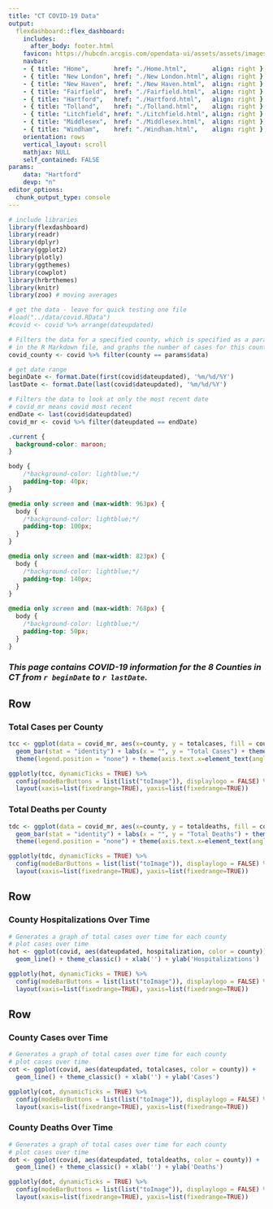 ```yaml
---
title: "CT COVID-19 Data"
output:
  flexdashboard::flex_dashboard:
    includes:
      after_body: footer.html
    favicon: https://hubcdn.arcgis.com/opendata-ui/assets/assets/images/favicon-45a5f6cdc7f23c52b20204d54a7d9ca2.ico
    navbar:
    - { title: "Home",       href: "./Home.html",       align: right }
    - { title: "New London", href: "./New London.html", align: right }
    - { title: "New Haven",  href: "./New Haven.html",  align: right }
    - { title: "Fairfield",  href: "./Fairfield.html",  align: right }
    - { title: "Hartford",   href: "./Hartford.html",   align: right }
    - { title: "Tolland",    href: "./Tolland.html",    align: right }
    - { title: "Litchfield", href: "./Litchfield.html", align: right }
    - { title: "Middlesex",  href: "./Middlesex.html",  align: right }
    - { title: "Windham",    href: "./Windham.html",    align: right }
    orientation: rows
    vertical_layout: scroll
    mathjax: NULL
    self_contained: FALSE
params:
    data: "Hartford"
    devp: "n"
editor_options: 
  chunk_output_type: console
---
```

```r

# include libraries
library(flexdashboard)
library(readr)
library(dplyr)
library(ggplot2)
library(plotly)
library(ggthemes)
library(cowplot)
library(hrbrthemes)
library(knitr)
library(zoo) # moving averages

# get the data - leave for quick testing one file
#load("../data/covid.RData")
#covid <- covid %>% arrange(dateupdated)

# Filters the data for a specified county, which is specified as a parameter
# in the R Markdown file, and graphs the number of cases for this county ovr time.
covid_county <- covid %>% filter(county == params$data)

# get date range
beginDate <- format.Date(first(covid$dateupdated), '%m/%d/%Y')
lastDate <- format.Date(last(covid$dateupdated), '%m/%d/%Y')

# Filters the data to look at only the most recent date 
# covid_mr means covid most recent
endDate <- last(covid$dateupdated)
covid_mr <- covid %>% filter(dateupdated == endDate) 
```

<!--CUSTOM STYLES-->
```css
.current {
  background-color: maroon;
}

body {
    /*background-color: lightblue;*/
    padding-top: 40px;
}

@media only screen and (max-width: 963px) {
  body {
    /*background-color: lightblue;*/
    padding-top: 100px;
  }
}

@media only screen and (max-width: 823px) {
  body {
    /*background-color: lightblue;*/
    padding-top: 140px;
  }
}

@media only screen and (max-width: 768px) {
  body {
    /*background-color: lightblue;*/
    padding-top: 50px;
  }
}
```

<!--CUSTOM JS-->
<script>
// wait for the page to load to do this, can't select elements that aren't loaded yet.

window.onload = function () {

  // console.log("We are executing on load");
  
  var list = document.querySelectorAll(".navbar-right > li > a");
  
  for (i=0; i<list.length; i++)
  {
    var x = list[i];
    //console.log(x.innerHTML);
    if (x.innerHTML == "Home")
    {
      x.classList.add("current"); // assign the current class to the current tab
    }
  }
}
</script>

<!--CUSTOM HTML-->
<div align="center">
### *This page contains COVID-19 information for the 8 Counties in CT from `r beginDate ` to `r lastDate`.*
</div>

Row {data-height=700px}
----------------------------------------------------------------------

### **Total Cases per County**

```r
tcc <- ggplot(data = covid_mr, aes(x=county, y = totalcases, fill = county)) +
  geom_bar(stat = "identity") + labs(x = "", y = "Total Cases") + theme_classic() +
  theme(legend.position = "none") + theme(axis.text.x=element_text(angle = 45, hjust = 0.9, size = 11))

ggplotly(tcc, dynamicTicks = TRUE) %>% 
  config(modeBarButtons = list(list("toImage")), displaylogo = FALSE) %>%
  layout(xaxis=list(fixedrange=TRUE), yaxis=list(fixedrange=TRUE))
```

### **Total Deaths per County**

```r
tdc <- ggplot(data = covid_mr, aes(x=county, y = totaldeaths, fill = county)) +
  geom_bar(stat = "identity") + labs(x = "", y = "Total Deaths") + theme_classic() +
  theme(legend.position = "none") + theme(axis.text.x=element_text(angle = 45, hjust = 0.9, size = 11))

ggplotly(tdc, dynamicTicks = TRUE) %>% 
  config(modeBarButtons = list(list("toImage")), displaylogo = FALSE) %>%
  layout(xaxis=list(fixedrange=TRUE), yaxis=list(fixedrange=TRUE))
```

Row {data-height=800px}
----------------------------------------------------------------------

### **County Hospitalizations Over Time**

```r
# Generates a graph of total cases over time for each county 
# plot cases over time
hot <- ggplot(covid, aes(dateupdated, hospitalization, color = county)) +
  geom_line() + theme_classic() + xlab('') + ylab('Hospitalizations')

ggplotly(hot, dynamicTicks = TRUE) %>%
  config(modeBarButtons = list(list("toImage")), displaylogo = FALSE) %>%
  layout(xaxis=list(fixedrange=TRUE), yaxis=list(fixedrange=TRUE))
```

Row {data-height=600px}
----------------------------------------------------------------------

### **County Cases over Time**

```r
# Generates a graph of total cases over time for each county 
# plot cases over time
cot <- ggplot(covid, aes(dateupdated, totalcases, color = county)) +
  geom_line() + theme_classic() + xlab('') + ylab('Cases')

ggplotly(cot, dynamicTicks = TRUE) %>% 
  config(modeBarButtons = list(list("toImage")), displaylogo = FALSE) %>%
  layout(xaxis=list(fixedrange=TRUE), yaxis=list(fixedrange=TRUE))
```
  
### **County Deaths Over Time**

```r
# Generates a graph of total cases over time for each county 
# plot cases over time
dot <- ggplot(covid, aes(dateupdated, totaldeaths, color = county)) +
  geom_line() + theme_classic() + xlab('') + ylab('Deaths')

ggplotly(dot, dynamicTicks = TRUE) %>% 
  config(modeBarButtons = list(list("toImage")), displaylogo = FALSE) %>%
  layout(xaxis=list(fixedrange=TRUE), yaxis=list(fixedrange=TRUE))
```
